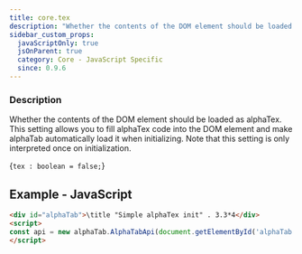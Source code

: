 ```yaml
---
title: core.tex
description: "Whether the contents of the DOM element should be loaded as alphaTex."
sidebar_custom_props:
  javaScriptOnly: true
  jsOnParent: true
  category: Core - JavaScript Specific
  since: 0.9.6
---
```




<SettingsHeader />

### Description
Whether the contents of the DOM element should be loaded as alphaTex. This setting allows you to fill alphaTex code into the DOM element and make alphaTab automatically
load it when initializing. Note that this setting is only interpreted once on initialization.

<CodeBlock language="ts">{`tex : boolean = false;`}</CodeBlock>


## Example - JavaScript

```html
<div id="alphaTab">\title "Simple alphaTex init" . 3.3*4</div>
<script>
const api = new alphaTab.AlphaTabApi(document.getElementById('alphaTab'), { core: { tex: true }});
</script>
```
